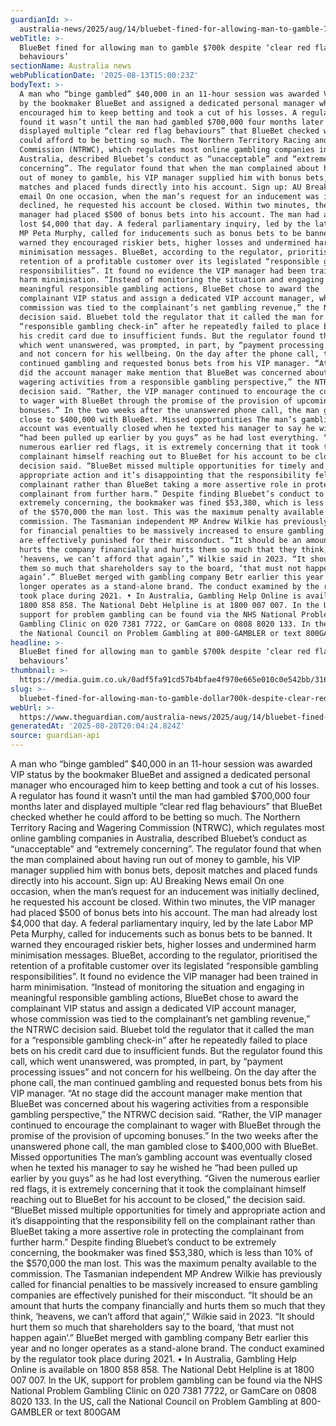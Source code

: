 ```yaml
---
guardianId: >-
  australia-news/2025/aug/14/bluebet-fined-for-allowing-man-to-gamble-700k-despite-clear-red-flag-behaviours-ntwnfb
webTitle: >-
  BlueBet fined for allowing man to gamble $700k despite ‘clear red flag
  behaviours’
sectionName: Australia news
webPublicationDate: '2025-08-13T15:00:23Z'
bodyText: >-
  A man who “binge gambled” $40,000 in an 11-hour session was awarded VIP status
  by the bookmaker BlueBet and assigned a dedicated personal manager who
  encouraged him to keep betting and took a cut of his losses. A regulator has
  found it wasn’t until the man had gambled $700,000 four months later and
  displayed multiple “clear red flag behaviours” that BlueBet checked whether he
  could afford to be betting so much. The Northern Territory Racing and Wagering
  Commission (NTRWC), which regulates most online gambling companies in
  Australia, described Bluebet’s conduct as “unacceptable” and “extremely
  concerning”. The regulator found that when the man complained about having run
  out of money to gamble, his VIP manager supplied him with bonus bets, deposit
  matches and placed funds directly into his account. Sign up: AU Breaking News
  email On one occasion, when the man’s request for an inducement was initially
  declined, he requested his account be closed. Within two minutes, the VIP
  manager had placed $500 of bonus bets into his account. The man had already
  lost $4,000 that day. A federal parliamentary inquiry, led by the late Labor
  MP Peta Murphy, called for inducements such as bonus bets to be banned. It
  warned they encouraged riskier bets, higher losses and undermined harm
  minimisation messages. BlueBet, according to the regulator, prioritised the
  retention of a profitable customer over its legislated “responsible gambling
  responsibilities”. It found no evidence the VIP manager had been trained in
  harm minimisation. “Instead of monitoring the situation and engaging in
  meaningful responsible gambling actions, BlueBet chose to award the
  complainant VIP status and assign a dedicated VIP account manager, whose
  commission was tied to the complainant’s net gambling revenue,” the NTRWC
  decision said. Bluebet told the regulator that it called the man for a
  “responsible gambling check-in” after he repeatedly failed to place bets on
  his credit card due to insufficient funds. But the regulator found this call,
  which went unanswered, was prompted, in part, by “payment processing issues”
  and not concern for his wellbeing. On the day after the phone call, the man
  continued gambling and requested bonus bets from his VIP manager. “At no stage
  did the account manager make mention that BlueBet was concerned about his
  wagering activities from a responsible gambling perspective,” the NTRWC
  decision said. “Rather, the VIP manager continued to encourage the complainant
  to wager with BlueBet through the promise of the provision of upcoming
  bonuses.” In the two weeks after the unanswered phone call, the man gambled
  close to $400,000 with BlueBet. Missed opportunities The man’s gambling
  account was eventually closed when he texted his manager to say he wished he
  “had been pulled up earlier by you guys” as he had lost everything. “Given the
  numerous earlier red flags, it is extremely concerning that it took the
  complainant himself reaching out to BlueBet for his account to be closed,” the
  decision said. “BlueBet missed multiple opportunities for timely and
  appropriate action and it’s disappointing that the responsibility fell on the
  complainant rather than BlueBet taking a more assertive role in protecting the
  complainant from further harm.” Despite finding Bluebet’s conduct to be
  extremely concerning, the bookmaker was fined $53,380, which is less than 10%
  of the $570,000 the man lost. This was the maximum penalty available to the
  commission. The Tasmanian independent MP Andrew Wilkie has previously called
  for financial penalties to be massively increased to ensure gambling companies
  are effectively punished for their misconduct. “It should be an amount that
  hurts the company financially and hurts them so much that they think,
  ‘heavens, we can’t afford that again’,” Wilkie said in 2023. “It should hurt
  them so much that shareholders say to the board, ‘that must not happen
  again’.” BlueBet merged with gambling company Betr earlier this year and no
  longer operates as a stand-alone brand. The conduct examined by the regulator
  took place during 2021. • In Australia, Gambling Help Online is available on
  1800 858 858. The National Debt Helpline is at 1800 007 007. In the UK,
  support for problem gambling can be found via the NHS National Problem
  Gambling Clinic on 020 7381 7722, or GamCare on 0808 8020 133. In the US, call
  the National Council on Problem Gambling at 800-GAMBLER or text 800GAM
headline: >-
  BlueBet fined for allowing man to gamble $700k despite ‘clear red flag
  behaviours’
thumbnail: >-
  https://media.guim.co.uk/0adf5fa91cd57b4bfae4f970e665e010c0e542bb/3161_2213_1003_803/500.jpg
slug: >-
  bluebet-fined-for-allowing-man-to-gamble-dollar700k-despite-clear-red-flag-behaviours
webUrl: >-
  https://www.theguardian.com/australia-news/2025/aug/14/bluebet-fined-for-allowing-man-to-gamble-700k-despite-clear-red-flag-behaviours-ntwnfb
generatedAt: '2025-08-28T20:04:24.824Z'
source: guardian-api
---
```

A man who “binge gambled” $40,000 in an 11-hour session was awarded VIP status by the bookmaker BlueBet and assigned a dedicated personal manager who encouraged him to keep betting and took a cut of his losses. A regulator has found it wasn’t until the man had gambled $700,000 four months later and displayed multiple “clear red flag behaviours” that BlueBet checked whether he could afford to be betting so much. The Northern Territory Racing and Wagering Commission (NTRWC), which regulates most online gambling companies in Australia, described Bluebet’s conduct as “unacceptable” and “extremely concerning”. The regulator found that when the man complained about having run out of money to gamble, his VIP manager supplied him with bonus bets, deposit matches and placed funds directly into his account. Sign up: AU Breaking News email On one occasion, when the man’s request for an inducement was initially declined, he requested his account be closed. Within two minutes, the VIP manager had placed $500 of bonus bets into his account. The man had already lost $4,000 that day. A federal parliamentary inquiry, led by the late Labor MP Peta Murphy, called for inducements such as bonus bets to be banned. It warned they encouraged riskier bets, higher losses and undermined harm minimisation messages. BlueBet, according to the regulator, prioritised the retention of a profitable customer over its legislated “responsible gambling responsibilities”. It found no evidence the VIP manager had been trained in harm minimisation. “Instead of monitoring the situation and engaging in meaningful responsible gambling actions, BlueBet chose to award the complainant VIP status and assign a dedicated VIP account manager, whose commission was tied to the complainant’s net gambling revenue,” the NTRWC decision said. Bluebet told the regulator that it called the man for a “responsible gambling check-in” after he repeatedly failed to place bets on his credit card due to insufficient funds. But the regulator found this call, which went unanswered, was prompted, in part, by “payment processing issues” and not concern for his wellbeing. On the day after the phone call, the man continued gambling and requested bonus bets from his VIP manager. “At no stage did the account manager make mention that BlueBet was concerned about his wagering activities from a responsible gambling perspective,” the NTRWC decision said. “Rather, the VIP manager continued to encourage the complainant to wager with BlueBet through the promise of the provision of upcoming bonuses.” In the two weeks after the unanswered phone call, the man gambled close to $400,000 with BlueBet. Missed opportunities The man’s gambling account was eventually closed when he texted his manager to say he wished he “had been pulled up earlier by you guys” as he had lost everything. “Given the numerous earlier red flags, it is extremely concerning that it took the complainant himself reaching out to BlueBet for his account to be closed,” the decision said. “BlueBet missed multiple opportunities for timely and appropriate action and it’s disappointing that the responsibility fell on the complainant rather than BlueBet taking a more assertive role in protecting the complainant from further harm.” Despite finding Bluebet’s conduct to be extremely concerning, the bookmaker was fined $53,380, which is less than 10% of the $570,000 the man lost. This was the maximum penalty available to the commission. The Tasmanian independent MP Andrew Wilkie has previously called for financial penalties to be massively increased to ensure gambling companies are effectively punished for their misconduct. “It should be an amount that hurts the company financially and hurts them so much that they think, ‘heavens, we can’t afford that again’,” Wilkie said in 2023. “It should hurt them so much that shareholders say to the board, ‘that must not happen again’.” BlueBet merged with gambling company Betr earlier this year and no longer operates as a stand-alone brand. The conduct examined by the regulator took place during 2021. • In Australia, Gambling Help Online is available on 1800 858 858. The National Debt Helpline is at 1800 007 007. In the UK, support for problem gambling can be found via the NHS National Problem Gambling Clinic on 020 7381 7722, or GamCare on 0808 8020 133. In the US, call the National Council on Problem Gambling at 800-GAMBLER or text 800GAM
